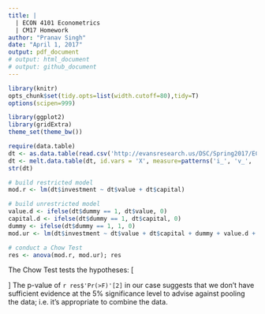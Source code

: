 ```yaml
---
title: |
  | ECON 4101 Econometrics
  | CM17 Homework
author: "Pranav Singh"
date: "April 1, 2017"
output: pdf_document
# output: html_document
# output: github_document
---
```

  
```r
library(knitr)
opts_chunk$set(tidy.opts=list(width.cutoff=80),tidy=T)
options(scipen=999)

library(ggplot2)
library(gridExtra)
theme_set(theme_bw())
```

```r
require(data.table)
dt <- as.data.table(read.csv('http://evansresearch.us/DSC/Spring2017/ECMT/Data/gewe.csv'))
dt <- melt.data.table(dt, id.vars = 'X', measure=patterns('i_', 'v_', 'k_'), variable.name = 'dummy', value.name = c('investment', 'value', 'capital'))
str(dt)

# build restricted model
mod.r <- lm(dt$investment ~ dt$value + dt$capital)

# build unrestricted model
value.d <- ifelse(dt$dummy == 1, dt$value, 0)
capital.d <- ifelse(dt$dummy == 1, dt$capital, 0)
dummy <- ifelse(dt$dummy == 1, 1, 0)
mod.ur <- lm(dt$investment ~ dt$value + dt$capital + dummy + value.d + capital.d)

# conduct a Chow Test
res <- anova(mod.r, mod.ur); res
```

The Chow Test tests the hypotheses:
\[
\begin{aligned}
H_0:& \text{ Models are the same (data can be pooled)} \\
H_a:& \text{ Models are not the same (data should not be pooled)}
\end{aligned}
\]
The p-value of `r res$'Pr(>F)'[2]` in our case suggests that we don't have sufficient evidence at the 5% significance level to advise against pooling the data; i.e. it's appropriate to combine the data.
